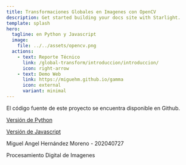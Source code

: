 ```yaml
---
title: Transformaciones Globales en Imagenes con OpenCV
description: Get started building your docs site with Starlight.
template: splash
hero:
  tagline: en Python y Javascript
  image:
    file: ../../assets/opencv.png
  actions:
    - text: Reporte Técnico
      link: /global-transform/introduccion/introduccion/
      icon: right-arrow
    - text: Demo Web
      link: https://miguehm.github.io/gamma
      icon: external
      variant: minimal
---
```



<Card title="Código fuente" icon="github">
  El código fuente de este proyecto se encuentra disponible en Github.

  [Versión de Python](https://github.com/miguehm/global-transform-py)
  
  [Versión de Javascript](https://github.com/miguehm/gamma)
</Card>

Miguel Angel Hernández Moreno - 202040727

Procesamiento Digital de Imagenes
